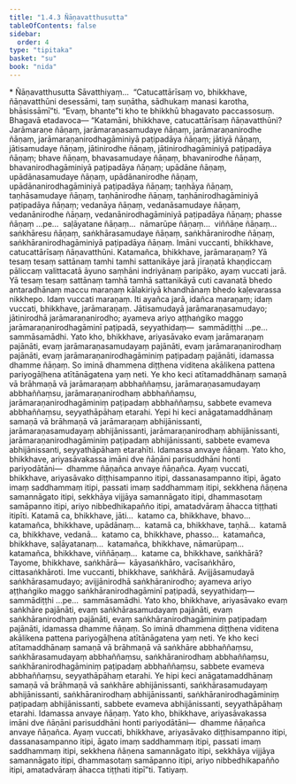 ```yaml
---
title: "1.4.3 Ñāṇavatthusutta"
tableOfContents: false
sidebar:
  order: 4
type: "tipitaka"
basket: "su"
book: "nida"
---
```



<DynamicBreadcrumb />

<Paragraph type="center" book="nida">
* Ñāṇavatthusutta
</Paragraph>

<Division number="33" book="nida" bookNo="12" page="288">

<Paragraph number="241" book="nida">
Sāvatthiyaṃ…  “Catucattārīsaṃ vo, bhikkhave, ñāṇavatthūni desessāmi, taṃ suṇātha, sādhukaṃ manasi karotha, bhāsissāmī”ti. “Evaṃ, bhante”ti kho te bhikkhū bhagavato paccassosuṃ. Bhagavā etadavoca—
</Paragraph>

<Paragraph number="242" book="nida">
“Katamāni, bhikkhave, catucattārīsaṃ ñāṇavatthūni? Jarāmaraṇe ñāṇaṃ, jarāmaraṇasamudaye ñāṇaṃ, jarāmaraṇanirodhe ñāṇaṃ, jarāmaraṇanirodhagāminiyā paṭipadāya ñāṇaṃ; jātiyā ñāṇaṃ, jātisamudaye ñāṇaṃ, jātinirodhe ñāṇaṃ, jātinirodhagāminiyā paṭipadāya ñāṇaṃ; bhave ñāṇaṃ, bhavasamudaye ñāṇaṃ, bhavanirodhe ñāṇaṃ, bhavanirodhagāminiyā paṭipadāya ñāṇaṃ; upādāne ñāṇaṃ, upādānasamudaye ñāṇaṃ, upādānanirodhe ñāṇaṃ, upādānanirodhagāminiyā paṭipadāya ñāṇaṃ; taṇhāya ñāṇaṃ, taṇhāsamudaye ñāṇaṃ, taṇhānirodhe ñāṇaṃ, taṇhānirodhagāminiyā paṭipadāya ñāṇaṃ; vedanāya ñāṇaṃ, vedanāsamudaye ñāṇaṃ, vedanānirodhe ñāṇaṃ, vedanānirodhagāminiyā paṭipadāya ñāṇaṃ; phasse ñāṇaṃ …pe…  saḷāyatane ñāṇaṃ…  nāmarūpe ñāṇaṃ…  viññāṇe ñāṇaṃ…  saṅkhāresu ñāṇaṃ, saṅkhārasamudaye ñāṇaṃ, saṅkhāranirodhe ñāṇaṃ, saṅkhāranirodhagāminiyā paṭipadāya ñāṇaṃ. Imāni vuccanti, bhikkhave, catucattārīsaṃ ñāṇavatthūni.
</Paragraph>

<Paragraph number="243" book="nida">
Katamañca, bhikkhave, jarāmaraṇaṃ? Yā tesaṃ tesaṃ sattānaṃ tamhi tamhi sattanikāye jarā jīraṇatā khaṇḍiccaṃ pāliccaṃ valittacatā āyuno saṃhāni indriyānaṃ paripāko, ayaṃ vuccati jarā. Yā tesaṃ tesaṃ sattānaṃ tamhā tamhā sattanikāyā cuti cavanatā bhedo antaradhānaṃ maccu maraṇaṃ kālakiriyā khandhānaṃ bhedo kaḷevarassa nikkhepo. Idaṃ vuccati maraṇaṃ. Iti ayañca jarā, idañca maraṇaṃ; idaṃ vuccati, bhikkhave, jarāmaraṇaṃ.
</Paragraph>

<Paragraph number="244" book="nida">
Jātisamudayā jarāmaraṇasamudayo; jātinirodhā jarāmaraṇanirodho; ayameva ariyo aṭṭhaṅgiko maggo jarāmaraṇanirodhagāminī paṭipadā, seyyathidaṃ—  sammādiṭṭhi …pe…  sammāsamādhi.
</Paragraph>

<Paragraph number="245" book="nida">
Yato kho, bhikkhave, ariyasāvako evaṃ jarāmaraṇaṃ pajānāti, evaṃ jarāmaraṇasamudayaṃ pajānāti, evaṃ jarāmaraṇanirodhaṃ pajānāti, evaṃ jarāmaraṇanirodhagāminiṃ paṭipadaṃ pajānāti, idamassa dhamme ñāṇaṃ. So iminā dhammena diṭṭhena viditena akālikena pattena pariyogāḷhena atītānāgatena yaṃ neti.
</Paragraph>

<Paragraph number="246" book="nida">
Ye kho keci atītamaddhānaṃ samaṇā vā brāhmaṇā vā jarāmaraṇaṃ abbhaññaṃsu, jarāmaraṇasamudayaṃ abbhaññaṃsu, jarāmaraṇanirodhaṃ abbhaññaṃsu, jarāmaraṇanirodhagāminiṃ paṭipadaṃ abbhaññaṃsu, sabbete evameva abbhaññaṃsu, seyyathāpāhaṃ etarahi.
</Paragraph>

<Paragraph number="247" book="nida">
Yepi hi keci anāgatamaddhānaṃ samaṇā vā brāhmaṇā vā jarāmaraṇaṃ abhijānissanti, jarāmaraṇasamudayaṃ abhijānissanti, jarāmaraṇanirodhaṃ abhijānissanti, jarāmaraṇanirodhagāminiṃ paṭipadaṃ abhijānissanti, sabbete evameva abhijānissanti, seyyathāpāhaṃ etarahīti. Idamassa anvaye ñāṇaṃ.
</Paragraph>

<Paragraph number="248" book="nida">
Yato kho, bhikkhave, ariyasāvakassa imāni dve ñāṇāni parisuddhāni honti pariyodātāni—  dhamme ñāṇañca anvaye ñāṇañca. Ayaṃ vuccati, bhikkhave, ariyasāvako diṭṭhisampanno itipi, dassanasampanno itipi, āgato imaṃ saddhammaṃ itipi, passati imaṃ saddhammaṃ itipi, sekkhena ñāṇena samannāgato itipi, sekkhāya vijjāya samannāgato itipi, dhammasotaṃ samāpanno itipi, ariyo nibbedhikapañño itipi, amatadvāraṃ āhacca tiṭṭhati itipīti.
</Paragraph>

<Paragraph number="249" book="nida">
Katamā ca, bhikkhave, jāti…  katamo ca, bhikkhave, bhavo…  katamañca, bhikkhave, upādānaṃ…  katamā ca, bhikkhave, taṇhā…  katamā ca, bhikkhave, vedanā…  katamo ca, bhikkhave, phasso…  katamañca, bhikkhave, saḷāyatanaṃ…  katamañca, bhikkhave, nāmarūpaṃ…  katamañca, bhikkhave, viññāṇaṃ…  katame ca, bhikkhave, saṅkhārā? Tayome, bhikkhave, saṅkhārā—  kāyasaṅkhāro, vacīsaṅkhāro, cittasaṅkhāroti. Ime vuccanti, bhikkhave, saṅkhārā.
</Paragraph>

<Paragraph number="250" book="nida">
Avijjāsamudayā saṅkhārasamudayo; avijjānirodhā saṅkhāranirodho; ayameva ariyo aṭṭhaṅgiko maggo saṅkhāranirodhagāminī paṭipadā, seyyathidaṃ—  sammādiṭṭhi …pe…  sammāsamādhi.
</Paragraph>

<Paragraph number="251" book="nida">
Yato kho, bhikkhave, ariyasāvako evaṃ saṅkhāre pajānāti, evaṃ saṅkhārasamudayaṃ pajānāti, evaṃ saṅkhāranirodhaṃ pajānāti, evaṃ saṅkhāranirodhagāminiṃ paṭipadaṃ pajānāti, idamassa dhamme ñāṇaṃ. So iminā dhammena diṭṭhena viditena akālikena pattena pariyogāḷhena atītānāgatena yaṃ neti.
</Paragraph>

<Paragraph number="252" book="nida">
Ye kho keci atītamaddhānaṃ samaṇā vā brāhmaṇā vā saṅkhāre abbhaññaṃsu, saṅkhārasamudayaṃ abbhaññaṃsu, saṅkhāranirodhaṃ abbhaññaṃsu, saṅkhāranirodhagāminiṃ paṭipadaṃ abbhaññaṃsu, sabbete evameva abbhaññaṃsu, seyyathāpāhaṃ etarahi.
</Paragraph>

<Paragraph number="253" book="nida">
Ye hipi keci anāgatamaddhānaṃ samaṇā vā brāhmaṇā vā saṅkhāre abhijānissanti, saṅkhārasamudayaṃ abhijānissanti, saṅkhāranirodhaṃ abhijānissanti, saṅkhāranirodhagāminiṃ paṭipadaṃ abhijānissanti, sabbete evameva abhijānissanti, seyyathāpāhaṃ etarahi. Idamassa anvaye ñāṇaṃ.
</Paragraph>

<Paragraph number="254" book="nida">
Yato kho, bhikkhave, ariyasāvakassa imāni dve ñāṇāni parisuddhāni honti pariyodātāni—  dhamme ñāṇañca anvaye ñāṇañca. Ayaṃ vuccati, bhikkhave, ariyasāvako diṭṭhisampanno itipi, dassanasampanno itipi, āgato imaṃ saddhammaṃ itipi, passati imaṃ saddhammaṃ itipi, sekkhena ñāṇena samannāgato itipi, sekkhāya vijjāya samannāgato itipi, dhammasotaṃ samāpanno itipi, ariyo nibbedhikapañño itipi, amatadvāraṃ āhacca tiṭṭhati itipī”ti.

</Paragraph>
</Division>

<Paragraph number="255" type="center" book="nida">
Tatiyaṃ.
</Paragraph>
